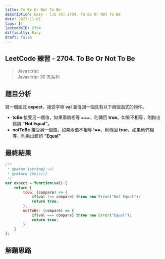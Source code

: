 ```yaml
---
title: To Be Or Not To Be
description: Easy - [JS 30] 2704. To Be Or Not To Be
date: 2023-11-01
tags: []
leetcodeID: 2704
difficulty: Easy
draft: false
---
```


## LeetCode 練習 - 2704. To Be Or Not To Be
> Javascript  
> Javascript 30 天系列

## 題目分析
寫一個函式 **expect**，接受字串 **val** 並傳回一個具有以下兩個函式的物件。  

* **toBe** 接受另一個值，如果兩值相等 **===**，則傳回 **true**。如果不相等，則拋出錯誤 **"Not Equal"**。  
* **notToBe** 接受另一個值，如果兩值不相等 **!==**，則傳回 **true**。如果他們相等，則拋出錯誤 **"Equal"**


## 最終結果

```js:to-be-or-not-to-be.js
/**
 * @param {string} val
 * @return {Object}
 */
var expect = function(val) {
    return {
        toBe: (compare) => {
            if(val !== compare) throw new Error("Not Equal");
            return true;
        },
        notToBe: (compare) => {
            if(val === compare) throw new Error("Equal");
            return true;
        } 
    }
};
```

## 解題思路